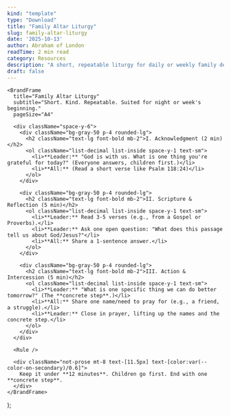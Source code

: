 ```yaml
---
kind: "template"
type: "Download"
title: "Family Altar Liturgy"
slug: family-altar-liturgy
date: '2025-10-13'
author: Abraham of London
readTime: 2 min read
category: Resources
description: "A short, repeatable liturgy for daily or weekly family devotion (the 'Family Altar')."
draft: false
---
```



    <BrandFrame
      title="Family Altar Liturgy"
      subtitle="Short. Kind. Repeatable. Suited for night or week's beginning."
      pageSize="A4"

> 
      <div className="space-y-6">
        <div className="bg-gray-50 p-4 rounded-lg">
          <h2 className="text-lg font-bold mb-2">I. Acknowledgment (2 min)</h2>
          <ol className="list-decimal list-inside space-y-1 text-sm">
            <li>**Leader:** "God is with us. What is one thing you're grateful for today?" (Everyone answers, children first.)</li>
            <li>**All:** (Read a short verse like Psalm 118:24)</li>
          </ol>
        </div>

        <div className="bg-gray-50 p-4 rounded-lg">
          <h2 className="text-lg font-bold mb-2">II. Scripture & Reflection (5 min)</h2>
          <ol className="list-decimal list-inside space-y-1 text-sm">
            <li>**Leader:** Read 3-5 verses (e.g., from a Gospel or Proverbs).</li>
            <li>**Leader:** Ask one open question: "What does this passage tell us about God/Jesus?"</li>
            <li>**All:** Share a 1-sentence answer.</li>
          </ol>
        </div>

        <div className="bg-gray-50 p-4 rounded-lg">
          <h2 className="text-lg font-bold mb-2">III. Action & Intercession (5 min)</h2>
          <ol className="list-decimal list-inside space-y-1 text-sm">
            <li>**Leader:** "What is one specific thing we can do better tomorrow?" (The **concrete step**.)</li>
            <li>**All:** Share one name/need to pray for (e.g., a friend, a struggle).</li>
            <li>**Leader:** Close in prayer, lifting up the names and the concrete step.</li>
          </ol>
        </div>
      </div>
      
      <Rule />
      
      <div className="not-prose mt-8 text-[11.5px] text-[color:var(--color-on-secondary)/0.6]">
        Keep it under **12 minutes**. Children go first. End with one **concrete step**.
      </div>
    </BrandFrame>
  );


